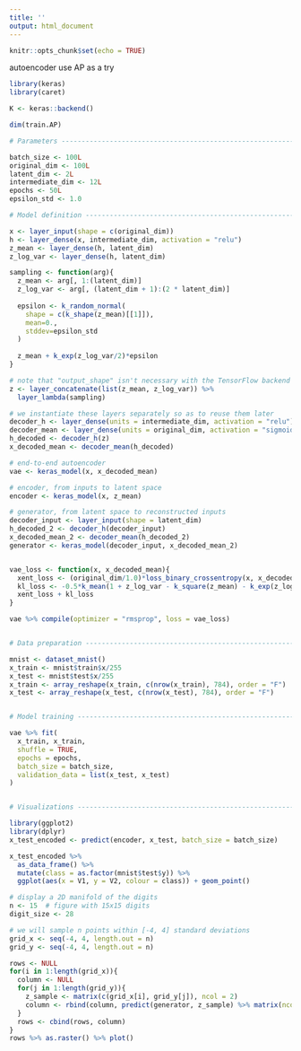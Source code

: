 ```yaml
---
title: ''
output: html_document
---
```


```r
knitr::opts_chunk$set(echo = TRUE)
```

autoencoder
use AP as a try

```r
library(keras)
library(caret)

K <- keras::backend()

dim(train.AP)

# Parameters --------------------------------------------------------------

batch_size <- 100L
original_dim <- 100L
latent_dim <- 2L
intermediate_dim <- 12L
epochs <- 50L
epsilon_std <- 1.0

# Model definition --------------------------------------------------------

x <- layer_input(shape = c(original_dim))
h <- layer_dense(x, intermediate_dim, activation = "relu")
z_mean <- layer_dense(h, latent_dim)
z_log_var <- layer_dense(h, latent_dim)

sampling <- function(arg){
  z_mean <- arg[, 1:(latent_dim)]
  z_log_var <- arg[, (latent_dim + 1):(2 * latent_dim)]
  
  epsilon <- k_random_normal(
    shape = c(k_shape(z_mean)[[1]]), 
    mean=0.,
    stddev=epsilon_std
  )
  
  z_mean + k_exp(z_log_var/2)*epsilon
}

# note that "output_shape" isn't necessary with the TensorFlow backend
z <- layer_concatenate(list(z_mean, z_log_var)) %>% 
  layer_lambda(sampling)

# we instantiate these layers separately so as to reuse them later
decoder_h <- layer_dense(units = intermediate_dim, activation = "relu")
decoder_mean <- layer_dense(units = original_dim, activation = "sigmoid")
h_decoded <- decoder_h(z)
x_decoded_mean <- decoder_mean(h_decoded)

# end-to-end autoencoder
vae <- keras_model(x, x_decoded_mean)

# encoder, from inputs to latent space
encoder <- keras_model(x, z_mean)

# generator, from latent space to reconstructed inputs
decoder_input <- layer_input(shape = latent_dim)
h_decoded_2 <- decoder_h(decoder_input)
x_decoded_mean_2 <- decoder_mean(h_decoded_2)
generator <- keras_model(decoder_input, x_decoded_mean_2)


vae_loss <- function(x, x_decoded_mean){
  xent_loss <- (original_dim/1.0)*loss_binary_crossentropy(x, x_decoded_mean)
  kl_loss <- -0.5*k_mean(1 + z_log_var - k_square(z_mean) - k_exp(z_log_var), axis = -1L)
  xent_loss + kl_loss
}

vae %>% compile(optimizer = "rmsprop", loss = vae_loss)


# Data preparation --------------------------------------------------------

mnist <- dataset_mnist()
x_train <- mnist$train$x/255
x_test <- mnist$test$x/255
x_train <- array_reshape(x_train, c(nrow(x_train), 784), order = "F")
x_test <- array_reshape(x_test, c(nrow(x_test), 784), order = "F")


# Model training ----------------------------------------------------------

vae %>% fit(
  x_train, x_train, 
  shuffle = TRUE, 
  epochs = epochs, 
  batch_size = batch_size, 
  validation_data = list(x_test, x_test)
)


# Visualizations ----------------------------------------------------------

library(ggplot2)
library(dplyr)
x_test_encoded <- predict(encoder, x_test, batch_size = batch_size)

x_test_encoded %>%
  as_data_frame() %>% 
  mutate(class = as.factor(mnist$test$y)) %>%
  ggplot(aes(x = V1, y = V2, colour = class)) + geom_point()

# display a 2D manifold of the digits
n <- 15  # figure with 15x15 digits
digit_size <- 28

# we will sample n points within [-4, 4] standard deviations
grid_x <- seq(-4, 4, length.out = n)
grid_y <- seq(-4, 4, length.out = n)

rows <- NULL
for(i in 1:length(grid_x)){
  column <- NULL
  for(j in 1:length(grid_y)){
    z_sample <- matrix(c(grid_x[i], grid_y[j]), ncol = 2)
    column <- rbind(column, predict(generator, z_sample) %>% matrix(ncol = 28) )
  }
  rows <- cbind(rows, column)
}
rows %>% as.raster() %>% plot()
```

